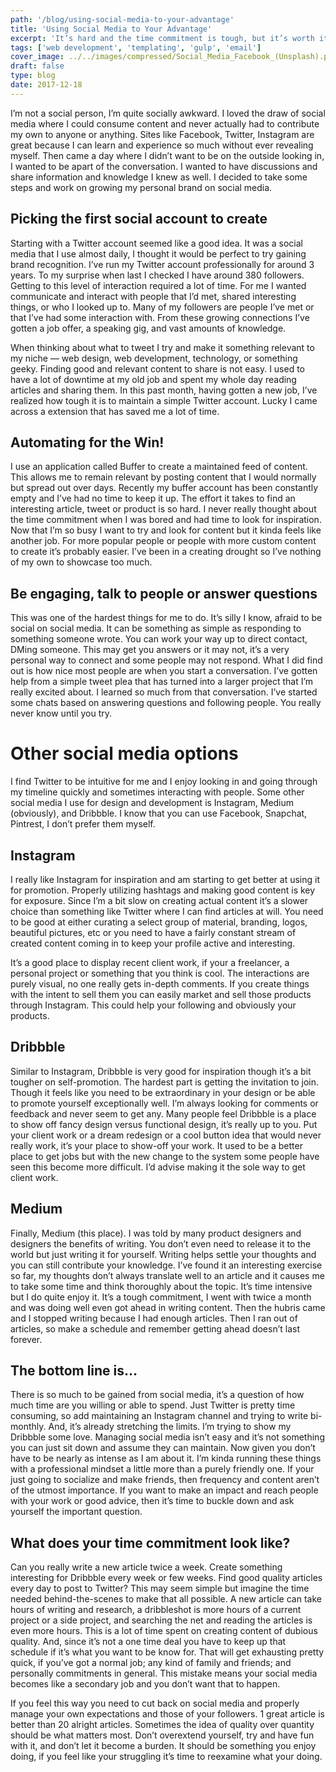 ```yaml
---
path: '/blog/using-social-media-to-your-advantage'
title: 'Using Social Media to Your Advantage'
excerpt: 'It’s hard and the time commitment is tough, but it’s worth it and quite a lot of fun'
tags: ['web development', 'templating', 'gulp', 'email']
cover_image: ../../images/compressed/Social_Media_Facebook_(Unsplash).png
draft: false
type: blog
date: 2017-12-18
---
```


I’m not a social person, I’m quite socially awkward. I loved the draw of social media where I could consume content and never actually had to contribute my own to anyone or anything. Sites like Facebook, Twitter, Instagram are great because I can learn and experience so much without ever revealing myself. Then came a day where I didn’t want to be on the outside looking in, I wanted to be apart of the conversation. I wanted to have discussions and share information and knowledge I knew as well. I decided to take some steps and work on growing my personal brand on social media.

## Picking the first social account to create

Starting with a Twitter account seemed like a good idea. It was a social media that I use almost daily, I thought it would be perfect to try gaining brand recognition. I’ve run my Twitter account professionally for around 3 years. To my surprise when last I checked I have around 380 followers. Getting to this level of interaction required a lot of time. For me I wanted communicate and interact with people that I’d met, shared interesting things, or who I looked up to. Many of my followers are people I’ve met or that I’ve had some interaction with. From these growing connections I’ve gotten a job offer, a speaking gig, and vast amounts of knowledge.

When thinking about what to tweet I try and make it something relevant to my niche — web design, web development, technology, or something geeky. Finding good and relevant content to share is not easy. I used to have a lot of downtime at my old job and spent my whole day reading articles and sharing them. In this past month, having gotten a new job, I’ve realized how tough it is to maintain a simple Twitter account. Lucky I came across a extension that has saved me a lot of time.

## Automating for the Win!

I use an application called Buffer to create a maintained feed of content. This allows me to remain relevant by posting content that I would normally but spread out over days. Recently my buffer account has been constantly empty and I’ve had no time to keep it up. The effort it takes to find an interesting article, tweet or product is so hard. I never really thought about the time commitment when I was bored and had time to look for inspiration. Now that I’m so busy I want to try and look for content but it kinda feels like another job. For more popular people or people with more custom content to create it’s probably easier. I’ve been in a creating drought so I’ve nothing of my own to showcase too much.

## Be engaging, talk to people or answer questions

This was one of the hardest things for me to do. It’s silly I know, afraid to be social on social media. It can be something as simple as responding to something someone wrote. You can work your way up to direct contact, DMing someone. This may get you answers or it may not, it’s a very personal way to connect and some people may not respond. What I did find out is how nice most people are when you start a conversation. I’ve gotten help from a simple tweet plea that has turned into a larger project that I’m really excited about. I learned so much from that conversation. I’ve started some chats based on answering questions and following people. You really never know until you try.

# Other social media options

I find Twitter to be intuitive for me and I enjoy looking in and going through my timeline quickly and sometimes interacting with people. Some other social media I use for design and development is Instagram, Medium (obviously), and Dribbble. I know that you can use Facebook, Snapchat, Pintrest, I don’t prefer them myself.

## Instagram

I really like Instagram for inspiration and am starting to get better at using it for promotion. Properly utilizing hashtags and making good content is key for exposure. Since I’m a bit slow on creating actual content it’s a slower choice than something like Twitter where I can find articles at will. You need to be good at either curating a select group of material, branding, logos, beautiful pictures, etc or you need to have a fairly constant stream of created content coming in to keep your profile active and interesting.

It’s a good place to display recent client work, if your a freelancer, a personal project or something that you think is cool. The interactions are purely visual, no one really gets in-depth comments. If you create things with the intent to sell them you can easily market and sell those products through Instagram. This could help your following and obviously your products.

## Dribbble

Similar to Instagram, Dribbble is very good for inspiration though it’s a bit tougher on self-promotion. The hardest part is getting the invitation to join. Though it feels like you need to be extraordinary in your design or be able to promote yourself exceptionally well. I’m always looking for comments or feedback and never seem to get any. Many people feel Dribbble is a place to show off fancy design versus functional design, it’s really up to you. Put your client work or a dream redesign or a cool button idea that would never really work, it’s your place to show-off your work. It used to be a better place to get jobs but with the new change to the system some people have seen this become more difficult. I’d advise making it the sole way to get client work.

## Medium

Finally, Medium (this place). I was told by many product designers and designers the benefits of writing. You don’t even need to release it to the world but just writing it for yourself. Writing helps settle your thoughts and you can still contribute your knowledge. I’ve found it an interesting exercise so far, my thoughts don’t always translate well to an article and it causes me to take some time and think thoroughly about the topic. It’s time intensive but I do quite enjoy it. It’s a tough commitment, I went with twice a month and was doing well even got ahead in writing content. Then the hubris came and I stopped writing because I had enough articles. Then I ran out of articles, so make a schedule and remember getting ahead doesn’t last forever.

## The bottom line is…

There is so much to be gained from social media, it’s a question of how much time are you willing or able to spend. Just Twitter is pretty time consuming, so add maintaining an Instagram channel and trying to write bi-monthly. And, it’s already stretching the limits. I’m trying to show my Dribbble some love. Managing social media isn’t easy and it’s not something you can just sit down and assume they can maintain. Now given you don’t have to be nearly as intense as I am about it. I’m kinda running these things with a professional mindset a little more than a purely friendly one. If your just going to socialize and make friends, then frequency and content aren’t of the utmost importance. If you want to make an impact and reach people with your work or good advice, then it’s time to buckle down and ask yourself the important question.

## What does your time commitment look like?

Can you really write a new article twice a week. Create something interesting for Dribbble every week or few weeks. Find good quality articles every day to post to Twitter? This may seem simple but imagine the time needed behind-the-scenes to make that all possible. A new article can take hours of writing and research, a dribbleshot is more hours of a current project or a side project, and searching the net and reading the articles is even more hours. This is a lot of time spent on creating content of dubious quality. And, since it’s not a one time deal you have to keep up that schedule if it’s what you want to be know for. That will get exhausting pretty quick, if you’ve got a normal job; any kind of family and friends; and personally commitments in general. This mistake means your social media becomes like a secondary job and you don’t want that to happen.

If you feel this way you need to cut back on social media and properly manage your own expectations and those of your followers. 1 great article is better than 20 alright articles. Sometimes the idea of quality over quantity should be what matters most. Don’t overextend yourself, try and have fun with it, and don’t let it become a burden. It should be something you enjoy doing, if you feel like your struggling it’s time to reexamine what your doing.
